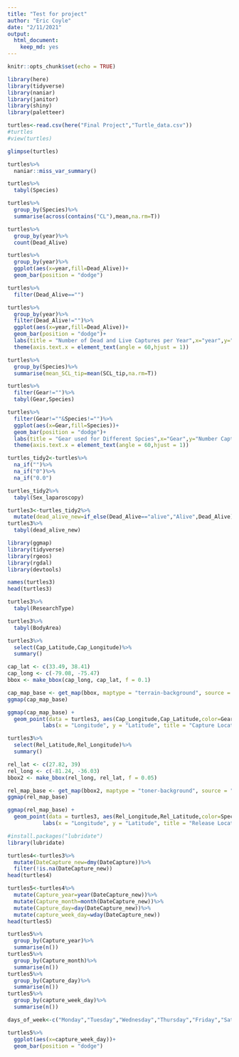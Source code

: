 ```yaml
---
title: "Test for project"
author: "Eric Coyle"
date: "2/11/2021"
output: 
  html_document: 
    keep_md: yes
---
```


```r
knitr::opts_chunk$set(echo = TRUE)
```

```r
library(here)
library(tidyverse)
library(naniar)
library(janitor)
library(shiny)
library(paletteer)
```

```r
turtles<-read.csv(here("Final Project","Turtle_data.csv"))
#turtles
#view(turtles)
```

```r
glimpse(turtles)
```



```r
turtles%>%
  naniar::miss_var_summary()
```
```r
turtles%>%
  tabyl(Species)
```
```r
turtles%>%
  group_by(Species)%>%
  summarise(across(contains("CL"),mean,na.rm=T))
```


```r
turtles%>%
  group_by(year)%>%
  count(Dead_Alive)
```
```r
turtles%>%
  group_by(year)%>%
  ggplot(aes(x=year,fill=Dead_Alive))+
  geom_bar(position = "dodge")
```
```r
turtles%>%
  filter(Dead_Alive=="")
```


```r
turtles%>%
  group_by(year)%>%
  filter(Dead_Alive!="")%>%
  ggplot(aes(x=year,fill=Dead_Alive))+
  geom_bar(position = "dodge")+
  labs(title = "Number of Dead and Live Captures per Year",x="year",y="Number of Dead or Live Captures")+
  theme(axis.text.x = element_text(angle = 60,hjust = 1))
```
```r
turtles%>%
  group_by(Species)%>%
  summarise(mean_SCL_tip=mean(SCL_tip,na.rm=T))
```


```r
turtles%>%
  filter(Gear!="")%>%
  tabyl(Gear,Species)
```
```r
turtles%>%
  filter(Gear!=""&Species!="")%>%
  ggplot(aes(x=Gear,fill=Species))+
  geom_bar(position = "dodge")+
  labs(title = "Gear used for Different Spcies",x="Gear",y="Number Captured with Given Method")+
  theme(axis.text.x = element_text(angle = 60,hjust = 1))
```
```r
turtles_tidy2<-turtles%>%
  na_if("")%>%
  na_if("0")%>%
  na_if("0.0")
```

```r
turtles_tidy2%>%
  tabyl(Sex_laparoscopy)
```
```r
turtles3<-turtles_tidy2%>%
  mutate(dead_alive_new=if_else(Dead_Alive=="alive","Alive",Dead_Alive))
turtles3%>%
  tabyl(dead_alive_new)
```
```r
library(ggmap)
library(tidyverse)
library(rgeos)
library(rgdal)
library(devtools)
```

```r
names(turtles3)
head(turtles3)
```
```r
turtles3%>%
  tabyl(ResearchType)
```

```r
turtles3%>%
  tabyl(BodyArea)
```


```r
turtles3%>%
  select(Cap_Latitude,Cap_Longitude)%>%
  summary()
```

```r
cap_lat <- c(33.49, 38.41)
cap_long <- c(-79.08, -75.47)
bbox <- make_bbox(cap_long, cap_lat, f = 0.1)
```

```r
cap_map_base <- get_map(bbox, maptype = "terrain-background", source = "stamen")
ggmap(cap_map_base)
```

```r
ggmap(cap_map_base) + 
  geom_point(data = turtles3, aes(Cap_Longitude,Cap_Latitude,color=Gear,shape=dead_alive_new), size = 2, alpha = 0.7) +
           labs(x = "Longitude", y = "Latitude", title = "Capture Locations")
```

```r
turtles3%>%
  select(Rel_Latitude,Rel_Longitude)%>%
  summary()
```

```r
rel_lat <- c(27.82, 39)
rel_long <- c(-81.24, -36.03)
bbox2 <- make_bbox(rel_long, rel_lat, f = 0.05)
```

```r
rel_map_base <- get_map(bbox2, maptype = "toner-background", source = "stamen")
ggmap(rel_map_base)
```
```r
ggmap(rel_map_base) + 
  geom_point(data = turtles3, aes(Rel_Longitude,Rel_Latitude,color=Species), size = 2, alpha = 0.7) +
           labs(x = "Longitude", y = "Latitude", title = "Release Locations")
```

```r
#install.packages("lubridate")
library(lubridate)
```
```r
turtles4<-turtles3%>%
  mutate(DateCapture_new=dmy(DateCapture))%>%
  filter(!is.na(DateCapture_new))
head(turtles4)
```
```r
turtles5<-turtles4%>%
  mutate(Capture_year=year(DateCapture_new))%>%
  mutate(Capture_month=month(DateCapture_new))%>%
  mutate(Capture_day=day(DateCapture_new))%>%
  mutate(capture_week_day=wday(DateCapture_new))
head(turtles5)
```
```r
turtles5%>%
  group_by(Capture_year)%>%
  summarise(n())
turtles5%>%
  group_by(Capture_month)%>%
  summarise(n())
turtles5%>%
  group_by(Capture_day)%>%
  summarise(n())
turtles5%>%
  group_by(capture_week_day)%>%
  summarise(n())
```

```r
days_of_week<-c("Monday","Tuesday","Wednesday","Thursday","Friday","Saturday","Sunday")
```

```r
turtles5%>%
  ggplot(aes(x=capture_week_day))+
  geom_bar(position = "dodge")
```


